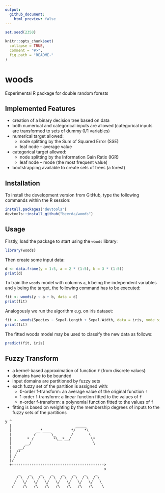 ```yaml
---
output:
  github_document:
    html_preview: false
---
```


<!-- README.md is generated from README.Rmd. Please edit that file -->

```r
set.seed(2350)

knitr::opts_chunk$set(
  collapse = TRUE,
  comment = "#>",
  fig.path = "README-"
)
```


# woods

Experimental R package for double random forests


##  Implemented Features

- creation of a binary decision tree based on data
- both numerical and categorical inputs are allowed (categorical inputs are transformed to sets of dummy 0/1 variables)
- numerical target allowed:
  - node splitting by the Sum of Squared Error (SSE)
  - leaf node -- average value
- categorical target allowed:
  - node splitting by the Information Gain Ratio (IGR)
  - leaf node -- mode (the most frequent value)
- bootstrapping available to create sets of trees (a forest)


## Installation

To install the development version from GitHub, type the following commands within the R session:

```r
install.packages("devtools")
devtools::install_github("beerda/woods")
```


## Usage

Firstly, load the package to start using the `woods` library:
```r
library(woods)
```

Then create some input data:

```r
d <- data.frame(y = 1:5, a = 2 * (1:5), b = 3 * (1:5))
print(d)
```

To train the `woods` model with columns `a`, `b` being the independent variables and `y` being the target, the following command has to be executed:

```r
fit <- woods(y ~ a + b, data = d)
print(fit)
```

Analogously we run the algorithm e.g. on iris dataset:

```r
fit <- woods(Species ~ Sepal.Length + Sepal.Width, data = iris, node_size = 5)
print(fit)
```

The fitted woods model may be used to classify the new data as follows:

```r
predict(fit, iris)
```


## Fuzzy Transform

- a kernel-based approximation of function `f` (from discrete values)
- domains have to be bounded
- input domains are partitioned by fuzzy sets
- each fuzzy set of the partition is assigned with:
  - 0-order f-transform: an average value of the original function `f`
  - 1-order f-transform: a linear function fitted to the values of `f`
  - n-order f-transform: a polynomial function fitted to the values of `f`
- fitting is based on weighting by the membership degrees of inputs to the fuzzy sets of the partitions

```
y ^
  |                             _____
  |           __*____         */    *\
  |          /       \_       /       \
  |       * /         *\__*__/         \*
  |      __/                            \
  |   __/
  |  /*
  | /
  |/
  +------------------------------------------>
                                             x
      _    _    _    _    _    _    _    _  
     / \  / \  / \  / \  / \  / \  / \  / \  
    /   \/   \/   \/   \/   \/   \/   \/   \  
   /    /\   /\   /\   /\   /\   /\   /\    \  
 ```
 
